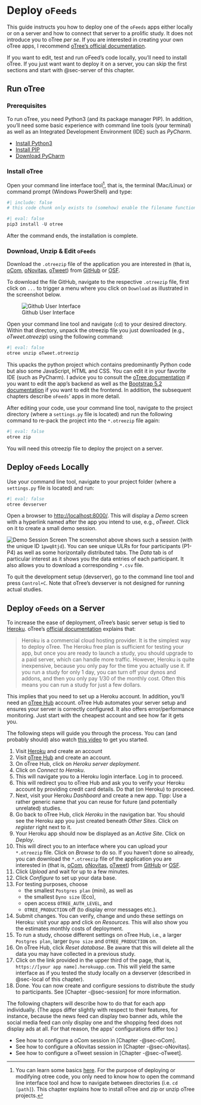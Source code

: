 # Deploy `oFeeds` {#sec-oTree}

<!-- remember: git subtree push --prefix documentation/_book  origin gh-pages -->


This guide instructs you how to deploy one of the `oFeeds` apps either locally or on a server and how to connect that server to a prolific study. It does not introduce you to oTree _per se_. If you are interested in creating your own oTree apps, I recommend [oTree's official documentation](https://otree.readthedocs.io/en/latest/).

If you want to edit, test and run oFeed's code locally, you'll need to install oTree. If you just want want to deploy it on a server, you can skip the first sections and start with @sec-server of this chapter.



## Run oTree

### Prerequisites

To run oTree, you need Python3 (and its package manager PIP). In addition, you'll need some basic experience with command line tools (your terminal) as well as an Integrated Development Environment (IDE) such as _PyCharm_.

- [Install Python3](https://www.w3schools.com/python/python_pip.asp)
- [Install PIP](https://www.w3schools.com/python/python_pip.asp)
- [Download PyCharm](https://www.jetbrains.com/pycharm/)



### Install oTree

Open your command line interface tool^[You can learn some basics [here](https://www.freecodecamp.org/news/how-to-use-the-cli-beginner-guide/). For the purpose of deploying or modifying otree code, you only need to know how to open the command line interface tool and how to navigate  between directories (i.e. `cd [path]`). This chapter explains how to install oTree and zip or unzip oTree projects.], that is, the terminal (Mac/Linux) or command prompt (Windows PowerShell) and type:

```r
#| include: false
# this code chunk only exists to (somehow) enable the filename functionalities of subsequent code chunks. Apparently, this requires some r chunk somewhere.
```


```r
#| eval: false
pip3 install -U otree
```

After the command ends, the installation is complete.



### Download, Unzip & Edit `oFeeds` {#sec-unzip}

Download the `.otreezip` file of the application you are interested in (that is, [oCom](https://github.com/Howquez/oFeeds/blob/main/oCom/oCom.otreezip),
[oNovitas](https://github.com/Howquez/oFeeds/blob/main/oNovitas/oNovitas.otreezip),
[oTweet](https://github.com/Howquez/oFeeds/blob/main/oTweet/oTweet.otreezip)) from [GitHub](https://github.com/Howquez/oFeeds)
or [OSF](https://osf.io/jcxvk/).

To download the file GitHub, navigate to the respective `.otreezip` file, first click on `...` to trigger a menu where you click on `Download` as illustrated in the screenshot below.

![Github User Interface](img/screenshot-github.png)

Open your command line tool and navigate (`cd`) to your desired directory. Within that directory, unpack the otreezip file you just downloaded (e.g., _oTweet.otreezip_) using the following command:

```r
#| eval: false
otree unzip oTweet.otreezip
```

This upacks the python project which contains predominantly Python code but also some JavaScript, HTML and CSS. You can edit it in your favorite IDE (such as PyCharm). I advice you to consult the [oTree documentation](https://otree.readthedocs.io/en/latest/) if you want to edit the app's backend as well as the [Bootstrap 5.2 documentation](https://getbootstrap.com/docs/5.2/getting-started/introduction/) if you want to edit the frontend. In addition, the subsequent chapters describe `oFeeds`' apps in more detail.

After editing your code, use your command line tool, navigate to the project directory (where a `settings.py` file is located) and run the following command to re-pack the project into the `*.otreezip` file again:

```r
#| eval: false
otree zip
```

You will need this otreezip file to deploy the project on a server.

## Deploy `oFeeds` Locally {#sec-local}

Use your command line tool, navigate to your project folder (where a `settings.py` file is located) and run:

```r
#| eval: false
otree devserver
```

Open a browser to [http://localhost:8000/](http://localhost:8000/). This will display a _Demo_ screen with a hyperlink named after the app you intend to use, e.g., _oTweet_. Click on it to create a small demo session.

![Demo Session Screen](img/screenshot-demo-session.png)
The screenshot above shows such a session (with the unique ID `1pwq8tjd`). You can see unique ULRs for four participants (P1-P4) as well as some horizontally distributed tabs. The _Data_ tab is of particular interest as it shows you the data entries of each participant. It also allows you to download a corresponding `*.csv` file.

To quit the development setup (devserver), go to the command line tool and press `Control+C`.
Note that oTree’s devserver is not designed for running actual studies.


## Deploy `oFeeds` on a Server {#sec-server}

To increase the ease of deployment, oTree's basic server setup is tied to [Heroku](https://www.heroku.com/). oTree's [official documentation](https://otree.readthedocs.io/en/latest/server/heroku.html) explains that:

> Heroku is a commercial cloud hosting provider. It is the simplest way to deploy oTree. The Heroku free plan is sufficient for testing your app, but once you are ready to launch a study, you should upgrade to a paid server, which can handle more traffic. However, Heroku is quite inexpensive, because you only pay for the time you actually use it. If you run a study for only 1 day, you can turn off your dynos and addons, and then you only pay 1/30 of the monthly cost. Often this means you can run a study for just a few dollars.

This implies that you need to set up a Heroku account. In addition, you'll need an [oTree Hub](https://www.otreehub.com/) account. oTree Hub automates your server setup and ensures your server is correctly configured. It also offers error/performance monitoring. Just start with the cheapest account and see how far it gets you.

The following steps will guide you through the process. You can (and probably should) also watch [this video](https://www.youtube.com/watch?v=H8Do08ub8bM) to get you started.

1. Visit [Heroku](https://www.heroku.com/) and create an account
2. Visit [oTree Hub](https://www.otreehub.com/) and create an account.
3. On oTree Hub, click on _Heroku server deployment_.
4. Click on _Connect to Heroku_.
5. This will navigate you to a Heroku login interface. Log in to proceed.
6. This will redirect you to oTree Hub and ask you to verify your Heroku account by providing credit card details. Do that (on Heroku) to proceed.
7. Next, visit your Heroku _Dashboard_ and create a new app. Tipp: Use a rather generic name that you can reuse for future (and potentially unrelated) studies.
8. Go back to oTree Hub, click _Heroku_ in the navigation bar. You should see the Heroku app you just created beneath _Other Sites_. Click on _register_ right next to it.
9. Your Heroku app should now be displayed as an _Active Site_. Click on _Deploy_.
10. This will direct you to an interface where you can upload your `*.otreezip` file. Click on _Browse_ to do so. If you haven't done so already, you can download the `*.otreezip` file of the application you are interested in (that is, [oCom](https://github.com/Howquez/oFeeds/blob/main/oCom/oCom.otreezip),
[oNovitas](https://github.com/Howquez/oFeeds/blob/main/oNovitas/oNovitas.otreezip),
[oTweet](https://github.com/Howquez/oFeeds/blob/main/oTweet/oTweet.otreezip)) from [GitHub](https://github.com/Howquez/oFeeds)
or [OSF](https://osf.io/jcxvk/).
11. Click _Upload_ and wait for up to a few minutes.
12. Click _Configure_ to set up your data base.
13. For testing purposes, choose 
    - the smallest `Postgres plan` (mini), as well as 
    - the smallest `Dyno size` (Eco), 
    - open access `OTREE_AUTH_LEVEL`, and 
    - `OTREE_PRODUCTION` off (to display error messages etc.). 
14. Submit changes. You can verify, change and undo these settings on Heroku: visit your app and click on _Resources._ This will also show you the estimates monthly costs of deployment. 
15. To run a study, choose different settings on oTree Hub, i.e., a larger `Postgres plan`, larger `Dyno size` and `OTREE_PRODUCTION` on.
14. On oTree Hub, click _Reset database_. Be aware that this will delete all the data you may have collected in a previous study.
15. Click on the link provided in the upper third of the page, that is, `https://[your app name].herokuapp.com`. This will yield the same interface as if you tested the study locally on a devserver (described in @sec-local of this chapter).
16. Done. You can now create and configure sessions to distribute the study to participants. See [Chapter -@sec-session] for more information.

The following chapters will describe how to do that for each app individually. (The apps differ slightly with respect to their features, for instance, because the news feed can display two banner ads, while the social media feed can only display one and the shopping feed does not display ads at all. For that reason, the apps' configurations differ too.)

- See how to configure a oCom session in [Chapter -@sec-oCom].
- See how to configure a oNovitas session in [Chapter -@sec-oNovitas].
- See how to configure a oTweet session in [Chapter -@sec-oTweet].
